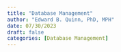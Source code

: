 ```yaml
---
title: "Database Management"
author: "Edward B. Quinn, PhD, MPH"
date: 07/30/2023
draft: false
categories: [Database Management]
---
```

